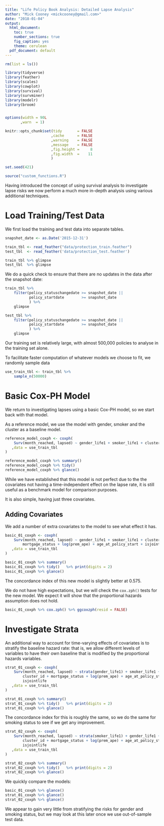 ```yaml
---
title: "Life Policy Book Analysis: Detailed Lapse Analysis"
author: "Mick Cooney <mickcooney@gmail.com>"
date: "2018-01-04"
output:
  html_document:
    toc: true
    number_sections: true
    fig_caption: yes
    theme: cerulean
  pdf_document: default
---
```



```r
rm(list = ls())

library(tidyverse)
library(feather)
library(scales)
library(cowplot)
library(survival)
library(survminer)
library(modelr)
library(broom)


options(width = 90L
       ,warn  = 1)

knitr::opts_chunk$set(tidy       = FALSE
                     ,cache      = FALSE
                     ,warning    = FALSE
                     ,message    = FALSE
                     ,fig.height =     8
                     ,fig.width  =    11
                     )

set.seed(421)

source("custom_functions.R")
```

Having introduced the concept of using survival analysis to investigate lapse
risks we now perform a much more in-depth analysis using various additional
techniques.


# Load Training/Test Data

We first load the training and test data into separate tables.

```r
snapshot_date <- as.Date('2015-12-31')

train_tbl <- read_feather("data/protection_train.feather")
test_tbl  <- read_feather('data/protection_test.feather')

train_tbl %>% glimpse
test_tbl  %>% glimpse
```

We do a quick check to ensure that there are no updates in the data after the
snapshot date:

```r
train_tbl %>%
    filter(policy_statuschangedate >= snapshot_date ||
           policy_startdate        >= snapshot_date
           ) %>%
    glimpse

test_tbl %>%
    filter(policy_statuschangedate >= snapshot_date ||
           policy_startdate        >= snapshot_date
           ) %>%
    glimpse
```

Our training set is relatively large, with almost 500,000 policies to analyse
in the training set alone.

To facilitate faster computation of whatever models we choose to fit, we
randomly sample data

```r
use_train_tbl <- train_tbl %>%
    sample_n(50000)
```


# Basic Cox-PH Model

We return to investigating lapses using a basic Cox-PH model, so we start back
with that model.

As a reference model, we use the model with gender, smoker and the cluster as
a baseline model.

```r
reference_model_coxph <- coxph(
    Surv(month_reached, lapsed) ~ gender_life1 + smoker_life1 + cluster_id
   ,data = use_train_tbl
)

reference_model_coxph %>% summary()
reference_model_coxph %>% tidy()
reference_model_coxph %>% glance()
```

While we have established that this model is not perfect due to the the
covariates not having a time-independent effect on the lapse rate, it is still
useful as a benchmark model for comparison purposes.

It is also simple, having just three covariates.

## Adding Covariates

We add a number of extra covariates to the model to see what effect it has.

```r
basic_01_coxph <- coxph(
    Surv(month_reached, lapsed) ~ gender_life1 + smoker_life1 + cluster_id +
        mortgage_status + log(prem_ape) + age_at_policy_start + isjointlife
   ,data = use_train_tbl
)

basic_01_coxph %>% summary()
basic_01_coxph %>% tidy()   %>% print(digits = 2)
basic_01_coxph %>% glance()
```

The concordance index of this new model is slightly better at 0.575.

We do not have high expectations, but we will check the `cox.zph()` tests for
the new model. We expect it will show that the proportional hazards assumption
does not hold.

```r
basic_01_coxph %>% cox.zph() %>% ggcoxzph(resid = FALSE)
```



# Investigate Strata

An additional way to account for time-varying effects of covariates is to
stratify the baseline hazard rate: that is, we allow different levels of
variables to have their own baseline that is modified by the proportional
hazards variables.

```r
strat_01_coxph <- coxph(
    Surv(month_reached, lapsed) ~ strata(gender_life1) + smoker_life1 +
        cluster_id + mortgage_status + log(prem_ape) + age_at_policy_start +
        isjointlife
   ,data = use_train_tbl
)

strat_01_coxph %>% summary()
strat_01_coxph %>% tidy()   %>% print(digits = 2)
strat_01_coxph %>% glance()
```

The concordance index for this is roughly the same, so we do the same for
smoking status to see if we get any improvement.


```r
strat_02_coxph <- coxph(
    Surv(month_reached, lapsed) ~ strata(smoker_life1) + gender_life1 + 
        cluster_id + mortgage_status + log(prem_ape) + age_at_policy_start +
        isjointlife
   ,data = use_train_tbl
)

strat_02_coxph %>% summary()
strat_02_coxph %>% tidy()   %>% print(digits = 2)
strat_02_coxph %>% glance()
```

We quickly compare the models:

```r
basic_01_coxph %>% glance()
strat_01_coxph %>% glance()
strat_02_coxph %>% glance()
```

We appear to gain very little from stratifying the risks for gender and smoking
status, but we may look at this later once we use out-of-sample test data.














